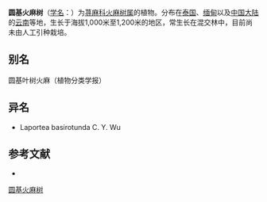 {{Speciesbox
| name = 圆基火麻树
| status = 
| status_system = 
| image =
| genus = Dendrocnide
| species = basirotunda
| authority = (C. Y. Wu) Chew
}}

'''圆基火麻树'''（[[学名|学名]]：{{lang|la|''Dendrocnide basirotunda''}}）为[[荨麻科|荨麻科]][[火麻树属|火麻树属]]的植物。分布在[[泰国|泰国]]、[[缅甸|缅甸]]以及[[中国大陆|中国大陆]]的[[云南|云南]]等地，生长于海拔1,000米至1,200米的地区，常生长在混交林中，目前尚未由人工引种栽培。

== 别名 ==
圆基叶树火麻（植物分类学报）

== 异名 ==
* Laportea basirotunda C. Y. Wu

== 参考文献 ==
<div class="references-small">
* {{cite web| url =http://www.bioinfo.cn/db05/KmzwSpecies.php?action=view&id=23171| title =圆基火麻树| work =《中国高等植物数据库全库》| publisher =中国科学院微生物研究所| author =昆明植物研究所| accessdate =2009-02-26| deadurl =yes| archiveurl =https://web.archive.org/web/20160305023525/http://www.bioinfo.cn/db05/KmzwSpecies.php?action=view&id=23171| archivedate =2016-03-05}}
</div>
{{Taxonbar|from=Q10926478}}

[[Category:火麻树属|圆基火麻树]]


{{植物小作品}}